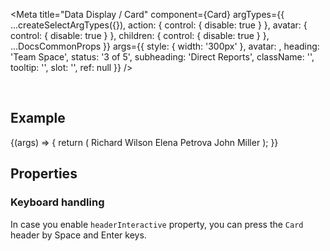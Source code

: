 
<Meta
  title="Data Display / Card"
  component={Card}
  argTypes={{
    ...createSelectArgTypes({}),
    action: { control: { disable: true } },
    avatar: { control: { disable: true } },
    children: { control: { disable: true } },
    ...DocsCommonProps
  }}
  args={{
    style: { width: '300px' },
    avatar: <Icon name="person-placeholder" />,
    heading: 'Team Space',
    status: '3 of 5',
    subheading: 'Direct Reports',
    className: '',
    tooltip: '',
    slot: '',
    ref: null
  }}
/>

<DocsHeader />

<br />

## Example

<Canvas>
  <Story name="Default">
    {(args) => {
      return (
        <Card {...args}>
          <List>
            <StandardListItem description="Software Architect">Richard Wilson</StandardListItem>
            <StandardListItem description="Visual Designer">Elena Petrova</StandardListItem>
            <StandardListItem description="Quality Specialist">John Miller</StandardListItem>
          </List>
        </Card>
      );
    }}
  </Story>
</Canvas>

## Properties

<ArgsTable story="." />

<div style={{ fontFamily: 'var(--sapFontFamily)', fontSize: 'var(--sapFontSize)', color: 'var(--sapTextColor)' }}>
  <h3>Keyboard handling</h3>
  In case you enable <code>headerInteractive</code> property, you can press the <code>Card</code> header by Space and Enter
  keys.
</div>
